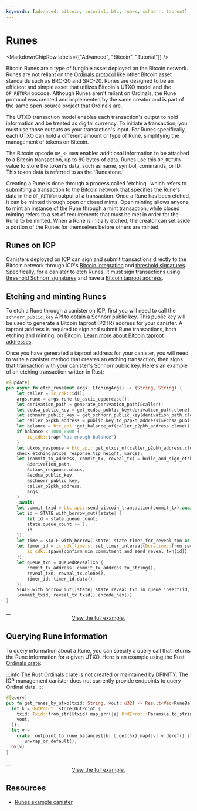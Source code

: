```yaml
---
keywords: [advanced, bitcoin, tutorial, btc, runes, schnorr, taproot]
---
```



# Runes

<MarkdownChipRow labels={["Advanced", "Bitcoin", "Tutorial"]} />

Bitcoin Runes are a type of fungible asset deployed on the Bitcoin network. Runes are not reliant on the [Ordinals protocol](ordinals.mdx) like other Bitcoin asset standards such as BRC-20 and SRC-20. Runes are designed to be an efficient and simple asset that utilizes Bitcoin's UTXO model and the `OP_RETURN` opcode. Although Runes aren't reliant on Ordinals, the Rune protocol was created and implemented by the same creator and is part of the same open-source project that Ordinals are.

The UTXO transaction model enables each transaction's output to hold information and be treated as digital currency. To initiate a transaction, you must use those outputs as your transaction's input. For Runes specifically, each UTXO can hold a different amount or type of Rune, simplifying the management of tokens on Bitcoin.

The Bitcoin opcode `OP_RETURN` enables additional information to be attached to a Bitcoin transaction, up to 80 bytes of data. Runes use this `OP_RETURN` value to store the token's data, such as name, symbol, commands, or ID. This token data is referred to as the 'Runestone.'

Creating a Rune is done through a process called 'etching,' which refers to submitting a transaction to the Bitcoin network that specifies the Rune's data in the `OP_RETURN` output of a transaction. Once a Rune has been etched, it can be minted through open or closed mints. Open minting allows anyone to mint an instance of the Rune through a mint transaction, while closed minting refers to a set of requirements that must be met in order for the Rune to be minted. When a Rune is initially etched, the creator can set aside a portion of the Runes for themselves before others are minted.

## Runes on ICP

Canisters deployed on ICP can sign and submit transactions directly to the Bitcoin network through ICP's [Bitcoin integration](../overview.mdx) and [threshold signatures](/docs/references/t-sigs-how-it-works). Specifically, for a canister to etch Runes, it must sign transactions using [threshold Schnorr signatures](/docs/references/t-sigs-how-it-works#deuterium-schnorr-release-beta) and have a [Bitcoin taproot address](/docs/building-apps/chain-fusion/bitcoin/using-btc/generate-addresses#generating-addresses-with-threshold-schnorr).

## Etching and minting Runes

To etch a Rune through a canister on ICP, first you will need to call the `schnorr_public_key` API to obtain a Schnorr public key. This public key will be used to generate a Bitcoin taproot (P2TR) address for your canister. A taproot address is required to sign and submit Rune transactions, both etching and minting, on Bitcoin. [Learn more about Bitcoin taproot addresses](/docs/building-apps/chain-fusion/bitcoin/using-btc/generate-addresses#generating-addresses-with-threshold-schnorr).

Once you have generated a taproot address for your canister, you will need to write a canister method that creates an etching transaction, then signs that transaction with your canister's Schnorr public key. Here's an example of an etching transaction written in Rust:

```rust
#[update]
pub async fn etch_rune(mut args: EtchingArgs) -> (String, String) {
    let caller = ic_cdk::id();
    args.rune = args.rune.to_ascii_uppercase();
    let derivation_path = generate_derivation_path(&caller);
    let ecdsa_public_key = get_ecdsa_public_key(derivation_path.clone()).await;
    let schnorr_public_key = get_schnorr_public_key(derivation_path.clone()).await;
    let caller_p2pkh_address = public_key_to_p2pkh_address(&ecdsa_public_key);
    let balance = btc_api::get_balance_of(caller_p2pkh_address.clone()).await;
    if balance < 1000_0000 {
        ic_cdk::trap("Not enough balance")
    }
    let utxos_response = btc_api::get_utxos_of(caller_p2pkh_address.clone()).await;
    check_etching(utxos_response.tip_height, &args);
    let (commit_tx_address, commit_tx, reveal_tx) = build_and_sign_etching_transaction(
        &derivation_path,
        &utxos_response.utxos,
        &ecdsa_public_key,
        &schnorr_public_key,
        caller_p2pkh_address,
        args,
    )
    .await;
    let commit_txid = btc_api::send_bitcoin_transaction(commit_tx).await;
    let id = STATE.with_borrow_mut(|state| {
        let id = state.queue_count;
        state.queue_count += 1;
        id
    });
    let time = STATE.with_borrow(|state| state.timer_for_reveal_txn as u64 * 60);
    let timer_id = ic_cdk_timers::set_timer_interval(Duration::from_secs(time), move || {
        ic_cdk::spawn(confirm_min_commitment_and_send_reveal_txn(id))
    });
    let queue_txn = QueuedRevealTxn {
        commit_tx_address: commit_tx_address.to_string(),
        reveal_txn: reveal_tx.clone(),
        timer_id: timer_id.data(),
    };
    STATE.with_borrow_mut(|state| state.reveal_txn_in_queue.insert(id, queue_txn));
    (commit_txid, reveal_tx.txid().encode_hex())
}
```

<a href="https://github.com/pramitgaha21/etcher/blob/ca6c9a1423a597b5f544470eb0e6f0954279b4a4/src/etcher_backend/src/lib.rs#L284">
    <div align="center">View the full example.</div>
</a>


## Querying Rune information

To query information about a Rune, you can specify a query call that returns the Rune information for a given UTXO. Here is an example using the Rust [Ordinals crate](https://crates.io/crates/ordinals/0.0.1):

:::info
The Rust Ordinals crate is not created or maintained by DFINITY. The ICP management canister does not currently provide endpoints to query Ordinal data.
:::

```rust
#[query]
pub fn get_runes_by_utxo(txid: String, vout: u32) -> Result<Vec<RuneBalance>, OrdError> {
  let k = OutPoint::store(OutPoint {
    txid: Txid::from_str(&txid).map_err(|e| OrdError::Params(e.to_string()))?,
    vout,
  });
  let v =
    crate::outpoint_to_rune_balances(|b| b.get(&k).map(|v| v.deref().iter().map(|i| *i).collect()))
      .unwrap_or_default();
  Ok(v)
}
```

<a href="https://github.com/octopus-network/ord-canister/blob/a0632ebd1493d604ad3e82185f75170755552ac3/src/canister.rs#L8">
    <div align="center">View the full example.</div>
</a>


## Resources

- [Runes example canister](https://github.com/octopus-network/ord-canister/tree/master)